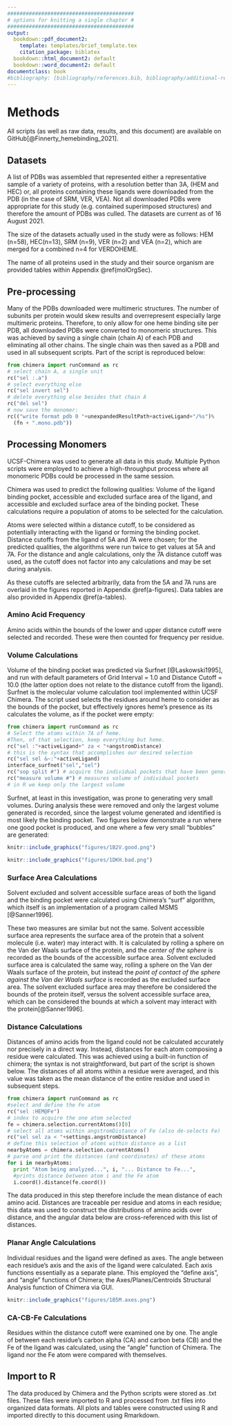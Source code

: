 ```yaml
---
#########################################
# options for knitting a single chapter #
#########################################
output:
  bookdown::pdf_document2:
    template: templates/brief_template.tex
    citation_package: biblatex
  bookdown::html_document2: default
  bookdown::word_document2: default
documentclass: book
#bibliography: [bibliography/references.bib, bibliography/additional-references.bib]
---
```



```{=tex}
\adjustmtc
\markboth{Methods}{}
```

# Methods {#methods}
<!-- \minitoc -->
All scripts (as well as raw data, results, and this document) are available on GitHub[@Finnerty_hemebinding_2021].


## Datasets
\noindent A list of PDBs was assembled that represented either a representative sample of a variety of proteins, with a resolution better than 3A, (HEM and HEC) or, all proteins containing these ligands were downloaded from the PDB (in the case of SRM, VER, VEA). Not all downloaded PDBs were appropriate for this study (e.g. contained superimposed structures) and therefore the amount of PDBs was culled. The datasets are current as of 16 August 2021. 

The size of the datasets actually used in the study were as follows: HEM (n=58), HEC(n=13), SRM (n=9), VER (n=2) and VEA (n=2), which are merged for a combined n=4 for VERDOHEME. 

The name of all proteins used in the study and their source organism are provided tables within Appendix \@ref(molOrgSec).

## Pre-processing
Many of the PDBs downloaded were multimeric structures. The number of subunits per protein would skew results and overrepresent especially large multimeric proteins. Therefore, to only allow for one heme binding site per PDB, all downloaded PDBs were converted to monomeric structures. This was achieved by saving a single chain (chain A) of each PDB and eliminating all other chains. The single chain was then saved as a PDB and used in all subsequent scripts. Part of the script is reproduced below:
<!-- BTW, need install.packages('reticulate') for this to work -->
```python
from chimera import runCommand as rc
# select chain A, a single unit
rc("sel :.a")
# select everything else
rc("sel invert sel")
# delete everything else besides that chain A
rc("del sel")
# now save the monomer:
rc(("write format pdb 0 "+unexpandedResultPath+activeLigand+"/%s")%
  (fn + ".mono.pdb"))
```

## Processing Monomers

UCSF-Chimera was used to generate all data in this study. Multiple Python scripts were employed to achieve a high-throughput process where all monomeric PDBs could be processed in the same session. 

Chimera was used to predict the following qualities: Volume of the ligand binding pocket, accessible and excluded surface area of the ligand, and accessible and excluded surface area of the binding pocket. These calculations require a population of atoms to be selected for the calculation. 

Atoms were selected within a distance cutoff, to be considered as potentially interacting with the ligand or forming the binding pocket. Distance cutoffs from the ligand of 5A and 7A were chosen; for the predicted qualities, the algorithms were run twice to get values at 5A and 7A. For the distance and angle calculations, only the 7A distance cutoff was used, as the cutoff does not factor into any calculations and may be set during analysis.

As these cutoffs are selected arbitrarily, data from the 5A and 7A runs are overlaid in the figures reported in Appendix \@ref(a-figures). Data tables are also provided in Appendix \@ref(a-tables).

### Amino Acid Frequency
Amino acids within the bounds of the lower and upper distance cutoff were selected and recorded. These were then counted for frequency per residue.

### Volume Calculations

Volume of the binding pocket was predicted via Surfnet [@Laskowski1995], and run with default parameters of Grid Interval = 1.0 and Distance Cutoff = 10.0 (the latter option does not relate to the distance cutoff from the ligand). Surfnet is the molecular volume calculation tool implemented within UCSF Chimera. The script used selects the residues around heme to consider as the bounds of the pocket, but effectively ignores heme's presence as its calculates the volume, as if the pocket were empty:
```python
from chimera import runCommand as rc
# Select the atoms within 7A of heme. 
#Then, of that selection, keep everything but heme.
rc("sel :"+activeLigand+" za < "+angstromDistance)
# this is the syntax that accomplishes our desired selection
rc("sel sel &~:"+activeLigand) 
interface_surfnet("sel","sel")
rc("sop split #") # acquire the individual pockets that have been generated
rc("measure volume #") # measures volume of individual pockets
# in R we keep only the largest volume
```

Surfnet, at least in this investigation, was prone to generating very small volumes. During analysis these were removed and only the largest volume generated is recorded, since the largest volume generated and identified is most likely the binding pocket. Two figures below demonstrate a run where one good pocket is produced, and one where a few very small "bubbles" are generated:


```r
knitr::include_graphics("figures/1B2V.good.png")
```


```r
knitr::include_graphics("figures/1DKH.bad.png")
```


### Surface Area Calculations {#SAmethods}

Solvent excluded and solvent accessible surface areas of both the ligand and the binding pocket were calculated using Chimera's "surf" algorithm, which itself is an implementation of a program called MSMS [@Sanner1996]. 

These two measures are similar but not the same. Solvent accessible surface area represents the surface area of the protein that a solvent molecule (i.e. water) may interact with. It is calculated by rolling a sphere on the Van der Waals surface of the protein, and the *center of the sphere* is recorded as the bounds of the accessible surface area. Solvent excluded surface area is calculated the same way, rolling a sphere on the Van der Waals surface of the protein, but instead the *point of contact of the sphere against the Van der Waals surface* is recorded as the excluded surface area. The solvent excluded surface area  may therefore be considered the bounds of the protein itself, versus the solvent accessible surface area, which can be considered the bounds at which a solvent may interact with the protein[@Sanner1996].  

### Distance Calculations

Distances of amino acids from the ligand could not be calculated accurately nor precisely in a direct way. Instead, distances for each atom composing a residue were calculated. This was achieved using a built-in function of chimera; the syntax is not straightforward, but part of the script is shown below. The distances of all atoms within a residue were averaged, and this value was taken as the mean distance of the entire residue and used in subsequent steps.
```python
from chimera import runCommand as rc
#select and define the Fe atom
rc("sel :HEM@Fe") 
# index to acquire the one atom selected
fe = chimera.selection.currentAtoms()[0] 
# select all atoms within angstromDistance of Fe (also de-selects Fe)
rc("sel sel za < "+settings.angstromDistance) 
# define this selection of atoms within distance as a list
nearbyAtoms = chimera.selection.currentAtoms()
# parse and print the distances (and coordinates) of these atoms 
for i in nearbyAtoms:
  print "Atom being analyzed...", i, "... Distance to Fe...",
  #prints distance between atom i and the Fe atom
  i.coord().distance(fe.coord())  
```


The data produced in this step therefore include the mean distance of each amino acid. Distances are traceable per residue and atoms in each residue; this data was used to construct the distributions of amino acids over distance, and the angular data below are cross-referenced with this list of distances. 

### Planar Angle Calculations

Individual residues and the ligand were defined as axes. The angle between each residue's axis and the axis of the ligand were calculated. Each axis functions essentially as a separate plane. This employed the "define axis", and "angle" functions of Chimera; the Axes/Planes/Centroids Structural Analysis function of Chimera via GUI. 

```r
knitr::include_graphics("figures/1B5M.axes.png")
```

### CA-CB-Fe Calculations
Residues within the distance cutoff were examined one by one. The angle of between each residue's carbon alpha (CA) and carbon beta (CB) and the Fe of the ligand was calculated, using the "angle" function of Chimera. The ligand nor the Fe atom were compared with themselves.

## Import to R
The data produced by Chimera and the Python scripts were stored as .txt files. These files were imported to R and processed from .txt files into organized data formats. All plots and tables were constructed using R and imported directly to this document using Rmarkdown. 